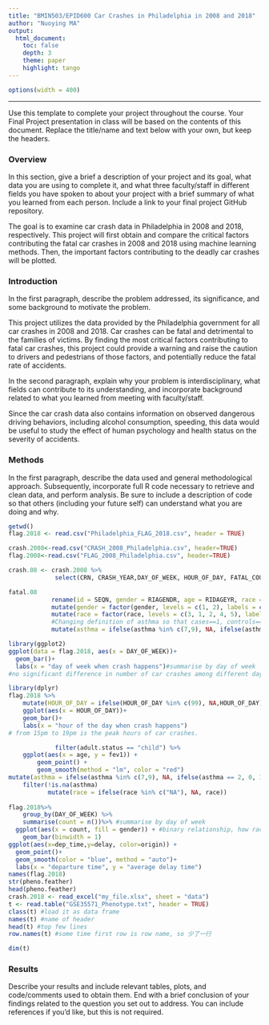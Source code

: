 ```yaml
---
title: "BMIN503/EPID600 Car Crashes in Philadelphia in 2008 and 2018"
author: "Nuoying MA"
output: 
  html_document:
    toc: false 
    depth: 3 
    theme: paper 
    highlight: tango
---
```

```r
options(width = 400)
```  
***
Use this template to complete your project throughout the course. Your Final Project presentation in class will be based on the contents of this document. Replace the title/name and text below with your own, but keep the headers.

### Overview
In this section, give a brief a description of your project and its goal, what data you are using to complete it, and what three faculty/staff in different fields you have spoken to about your project with a brief summary of what you learned from each person. Include a link to your final project GitHub repository.

The goal is to examine car crash data in Philadelphia in 2008 and 2018, respectively. This project will first obtain and compare the critical factors contributing the fatal car crashes in 2008 and 2018 using machine learning methods. Then, the important factors contributing to the deadly car crashes will be plotted. 


### Introduction 
In the first paragraph, describe the problem addressed, its significance, and some background to motivate the problem.

This project utilizes the data provided by the Philadelphia government for all car crashes in 2008 and 2018. Car crashes can be fatal and detrimental to the families of victims. By finding the most critical factors contributing to fatal car crashes, this project could provide a warning and raise the caution to drivers and pedestrians of those factors, and potentially reduce the fatal rate of accidents. 

In the second paragraph, explain why your problem is interdisciplinary, what fields can contribute to its understanding, and incorporate background related to what you learned from meeting with faculty/staff.

Since the car crash data also contains information on observed dangerous driving behaviors, including alcohol consumption, speeding, this data would be useful to study the effect of human psychology and health status on the severity of accidents. 


### Methods
In the first paragraph, describe the data used and general methodological approach. Subsequently, incorporate full R code necessary to retrieve and clean data, and perform analysis. Be sure to include a description of code so that others (including your future self) can understand what you are doing and why. 

```r
getwd()
flag.2018 <- read.csv("Philadelphia_FLAG_2018.csv", header = TRUE)

crash.2008<-read.csv("CRASH_2008_Philadelphia.csv", header=TRUE)
flag.2008<-read.csv("FLAG_2008_Philadelphia.csv", header=TRUE)

crash.08 <- crash.2008 %>%
             select(CRN, CRASH_YEAR,DAY_OF_WEEK, HOUR_OF_DAY, FATAL_COUNT, INJURY_COUNT, PERSON_COUNT)

fatal.08
            rename(id = SEQN, gender = RIAGENDR, age = RIDAGEYR, race = RIDRETH1, education = DMDEDUC2, income = INDHHIN2, health.provider = HUQ040, asthma = MCQ010) %>%
            mutate(gender = factor(gender, levels = c(1, 2), labels = c("male", "female"))) %>%
            mutate(race = factor(race, levels = c(3, 1, 2, 4, 5), labels = c("white", "MexicanAmerican", "Hispanic", "black", "other"))) %>%
            #Changing definition of asthma so that cases==1, controls==0, else NA
            mutate(asthma = ifelse(asthma %in% c(7,9), NA, ifelse(asthma == 2, 0, 1)))

library(ggplot2) 
ggplot(data = flag.2018, aes(x = DAY_OF_WEEK))+
  geom_bar()+
  labs(x = "day of week when crash happens")#summarise by day of week
#no significant difference in number of car crashes among different day of week.

library(dplyr)
flag.2018 %>% 
    mutate(HOUR_OF_DAY = ifelse(HOUR_OF_DAY %in% c(99), NA,HOUR_OF_DAY)) %>% 
    ggplot(aes(x = HOUR_OF_DAY))+
    geom_bar()+
    labs(x = "hour of the day when crash happens")
# from 15pm to 19pm is the peak hours of car crashes.

```
  

```r
             
             filter(adult.status == "child") %>% 
    ggplot(aes(x = age, y = fev1)) + 
        geom_point() +
        geom_smooth(method = "lm", color = "red")
mutate(asthma = ifelse(asthma %in% c(7,9), NA, ifelse(asthma == 2, 0, 1))) %>%
    filter(!is.na(asthma)
           mutate(race = ifelse(race %in% c("NA"), NA, race))
  
flag.2018%>%
    group_by(DAY_OF_WEEK) %>%
    summarise(count = n())%>% #summarise by day of week
  ggplot(aes(x = count, fill = gender)) + #binary relationship, how race diff by gender, fill=fill by color, separate by race, each race 2 color
    geom_bar(binwidth = 1)
ggplot(aes(x=dep_time,y=delay, color=origin)) +
  geom_point()+
  geom_smooth(color = "blue", method = "auto")+
  labs(x = "departure time", y = "average delay time")
names(flag.2018)
str(pheno.feather)
head(pheno.feather)
crash.2018 <- read_excel("my_file.xlsx", sheet = "data")
t <- read.table("GSE35571_Phenotype.txt", header = TRUE)
class(t) #load it as data frame
names(t) #name of header
head(t) #top few lines
row.names(t) #some time first row is row name, so 少了一行

dim(t)
```

### Results
Describe your results and include relevant tables, plots, and code/comments used to obtain them. End with a brief conclusion of your findings related to the question you set out to address. You can include references if you'd like, but this is not required.
